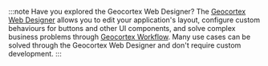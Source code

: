 :::note Have you explored the Geocortex Web Designer?
The [Geocortex Web Designer](https://apps.geocortex.com/webviewer/designer/) allows you to edit your application's layout, configure custom behaviours for buttons and other UI components, and solve complex business problems through [Geocortex Workflow](../../workflow/overview.mdx). Many use cases can be solved through the Geocortex Web Designer and don't require custom development.
:::
